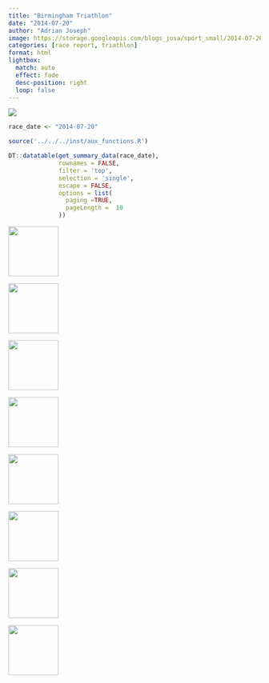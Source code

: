 ```yaml
---
title: "Birmingham Triathlon"
date: "2014-07-20"
author: "Adrian Joseph"
image: https://storage.googleapis.com/blogs_josa/sport_small/2014-07-20_BIRMINGHAM_TRIATHLON/img/00.png
categories: [race report, triathlon]
format: html
lightbox:
  match: auto
  effect: fade
  desc-position: right
  loop: false
---
```

![](https://storage.googleapis.com/blogs_josa/sport_small/2014-07-20_BIRMINGHAM_TRIATHLON/img/00.png)

```r
race_date <- "2014-07-20"

source('../../../inst/aux_functions.R')

DT::datatable(get_summary_data(race_date),
              rownames = FALSE,
              filter = 'top',
              selection = 'single',
              escape = FALSE,
              options = list(
                paging =TRUE,
                pageLength =  10
              ))
```




::: {layout-ncol=4}
![](https://storage.googleapis.com/blogs_josa/sport_small/2014-07-20_BIRMINGHAM_TRIATHLON/img/00.png){ width="100" group="hi" }

![](https://storage.googleapis.com/blogs_josa/sport_small/2014-07-20_BIRMINGHAM_TRIATHLON/img/01.png){ width="100" group="hi" }

![](https://storage.googleapis.com/blogs_josa/sport_small/2014-07-20_BIRMINGHAM_TRIATHLON/img/02.png){ width="100" group="hi" }

![](https://storage.googleapis.com/blogs_josa/sport_small/2014-07-20_BIRMINGHAM_TRIATHLON/img/03.jpg){ width="100" group="hi" }

![](https://storage.googleapis.com/blogs_josa/sport_small/2014-07-20_BIRMINGHAM_TRIATHLON/img/04.jpg){ width="100" group="hi" }

![](https://storage.googleapis.com/blogs_josa/sport_small/2014-07-20_BIRMINGHAM_TRIATHLON/img/07.jpg){ width="100" group="hi" }

![](https://storage.googleapis.com/blogs_josa/sport_small/2014-07-20_BIRMINGHAM_TRIATHLON/img/08.jpg){ width="100" group="hi" }

![](https://storage.googleapis.com/blogs_josa/sport_small/2014-07-20_BIRMINGHAM_TRIATHLON/img/10.jpg){ width="100" group="hi" }


:::
